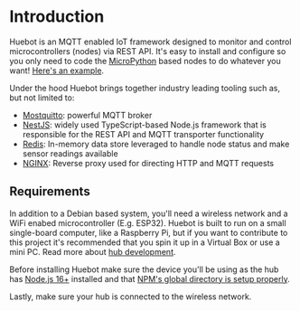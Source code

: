 # Introduction
 
Huebot is an MQTT enabled IoT framework designed to monitor and control microcontrollers (nodes) via REST API. It's easy to install and configure so you only need to code the [MicroPython](https://github.com/micropython/micropython) based nodes to do whatever you want! [Here's an example](/example).

Under the hood Huebot brings together industry leading tooling such as, but not limited to:
* [Mostquitto](https://github.com/eclipse/mosquitto): powerful MQTT broker
* [NestJS](https://github.com/nestjs/nestjs.com): widely used TypeScript-based Node.js framework that is responsible for the REST API and MQTT transporter functionality
* [Redis](https://github.com/redis/redis): In-memory data store leveraged to handle node status and make sensor readings available
* [NGINX](https://github.com/nginx/nginx): Reverse proxy used for directing HTTP and MQTT requests

## Requirements

In addition to a Debian based system, you'll need a wireless network and a WiFi enabed microcontroller (E.g. ESP32). Huebot is built to run on a small single-board computer, like a Raspberry Pi, but if you want to contribute to this project it's recommended that you spin it up in a Virtual Box or use a mini PC. Read more about [hub development]().

Before installing Huebot make sure the device you'll be using as the hub has [Node.js 16+](https://nodejs.org/en/download) installed and that [NPM's global directory is setup properly](https://docs.npmjs.com/resolving-eacces-permissions-errors-when-installing-packages-globally#manually-change-npms-default-directory). 

Lastly, make sure your hub is connected to the wireless network.
